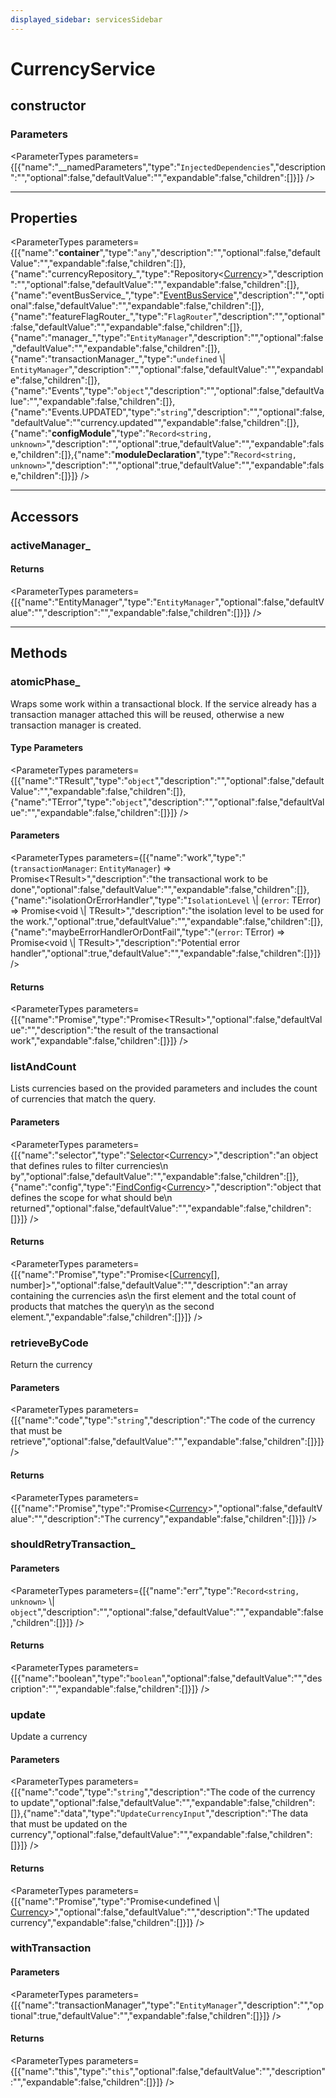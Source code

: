 ```yaml
---
displayed_sidebar: servicesSidebar
---
```



# CurrencyService

## constructor

### Parameters

<ParameterTypes parameters={[{"name":"__namedParameters","type":"`InjectedDependencies`","description":"","optional":false,"defaultValue":"","expandable":false,"children":[]}]} />

___

## Properties

<ParameterTypes parameters={[{"name":"__container__","type":"`any`","description":"","optional":false,"defaultValue":"","expandable":false,"children":[]},{"name":"currencyRepository_","type":"Repository&#60;[Currency](../../entities/classes/entities.Currency.mdx)&#62;","description":"","optional":false,"defaultValue":"","expandable":false,"children":[]},{"name":"eventBusService_","type":"[EventBusService](services.EventBusService.mdx)","description":"","optional":false,"defaultValue":"","expandable":false,"children":[]},{"name":"featureFlagRouter_","type":"`FlagRouter`","description":"","optional":false,"defaultValue":"","expandable":false,"children":[]},{"name":"manager_","type":"`EntityManager`","description":"","optional":false,"defaultValue":"","expandable":false,"children":[]},{"name":"transactionManager_","type":"`undefined` \\| `EntityManager`","description":"","optional":false,"defaultValue":"","expandable":false,"children":[]},{"name":"Events","type":"`object`","description":"","optional":false,"defaultValue":"","expandable":false,"children":[]},{"name":"Events.UPDATED","type":"`string`","description":"","optional":false,"defaultValue":"\"currency.updated\"","expandable":false,"children":[]},{"name":"__configModule__","type":"`Record<string, unknown>`","description":"","optional":true,"defaultValue":"","expandable":false,"children":[]},{"name":"__moduleDeclaration__","type":"`Record<string, unknown>`","description":"","optional":true,"defaultValue":"","expandable":false,"children":[]}]} />

___

## Accessors

### activeManager\_

#### Returns

<ParameterTypes parameters={[{"name":"EntityManager","type":"`EntityManager`","optional":false,"defaultValue":"","description":"","expandable":false,"children":[]}]} />

___

## Methods

### atomicPhase\_

Wraps some work within a transactional block. If the service already has
a transaction manager attached this will be reused, otherwise a new
transaction manager is created.

#### Type Parameters

<ParameterTypes parameters={[{"name":"TResult","type":"`object`","description":"","optional":false,"defaultValue":"","expandable":false,"children":[]},{"name":"TError","type":"`object`","description":"","optional":false,"defaultValue":"","expandable":false,"children":[]}]} />

#### Parameters

<ParameterTypes parameters={[{"name":"work","type":"(`transactionManager`: `EntityManager`) => Promise&#60;TResult&#62;","description":"the transactional work to be done","optional":false,"defaultValue":"","expandable":false,"children":[]},{"name":"isolationOrErrorHandler","type":"`IsolationLevel` \\| (`error`: TError) => Promise&#60;void \\| TResult&#62;","description":"the isolation level to be used for the work.","optional":true,"defaultValue":"","expandable":false,"children":[]},{"name":"maybeErrorHandlerOrDontFail","type":"(`error`: TError) => Promise&#60;void \\| TResult&#62;","description":"Potential error handler","optional":true,"defaultValue":"","expandable":false,"children":[]}]} />

#### Returns

<ParameterTypes parameters={[{"name":"Promise","type":"Promise&#60;TResult&#62;","optional":false,"defaultValue":"","description":"the result of the transactional work","expandable":false,"children":[]}]} />

### listAndCount

Lists currencies based on the provided parameters and includes the count of
currencies that match the query.

#### Parameters

<ParameterTypes parameters={[{"name":"selector","type":"[Selector](../../medusa/types/medusa.Selector.mdx)&#60;[Currency](../../entities/classes/entities.Currency.mdx)&#62;","description":"an object that defines rules to filter currencies\n  by","optional":false,"defaultValue":"","expandable":false,"children":[]},{"name":"config","type":"[FindConfig](../../medusa/interfaces/medusa.FindConfig.mdx)&#60;[Currency](../../entities/classes/entities.Currency.mdx)&#62;","description":"object that defines the scope for what should be\n  returned","optional":false,"defaultValue":"","expandable":false,"children":[]}]} />

#### Returns

<ParameterTypes parameters={[{"name":"Promise","type":"Promise&#60;[[Currency](../../entities/classes/entities.Currency.mdx)[], number]&#62;","optional":false,"defaultValue":"","description":"an array containing the currencies as\n  the first element and the total count of products that matches the query\n  as the second element.","expandable":false,"children":[]}]} />

### retrieveByCode

Return the currency

#### Parameters

<ParameterTypes parameters={[{"name":"code","type":"`string`","description":"The code of the currency that must be retrieve","optional":false,"defaultValue":"","expandable":false,"children":[]}]} />

#### Returns

<ParameterTypes parameters={[{"name":"Promise","type":"Promise&#60;[Currency](../../entities/classes/entities.Currency.mdx)&#62;","optional":false,"defaultValue":"","description":"The currency","expandable":false,"children":[]}]} />

### shouldRetryTransaction\_

#### Parameters

<ParameterTypes parameters={[{"name":"err","type":"`Record<string, unknown>` \\| `object`","description":"","optional":false,"defaultValue":"","expandable":false,"children":[]}]} />

#### Returns

<ParameterTypes parameters={[{"name":"boolean","type":"`boolean`","optional":false,"defaultValue":"","description":"","expandable":false,"children":[]}]} />

### update

Update a currency

#### Parameters

<ParameterTypes parameters={[{"name":"code","type":"`string`","description":"The code of the currency to update","optional":false,"defaultValue":"","expandable":false,"children":[]},{"name":"data","type":"`UpdateCurrencyInput`","description":"The data that must be updated on the currency","optional":false,"defaultValue":"","expandable":false,"children":[]}]} />

#### Returns

<ParameterTypes parameters={[{"name":"Promise","type":"Promise&#60;undefined \\| [Currency](../../entities/classes/entities.Currency.mdx)&#62;","optional":false,"defaultValue":"","description":"The updated currency","expandable":false,"children":[]}]} />

### withTransaction

#### Parameters

<ParameterTypes parameters={[{"name":"transactionManager","type":"`EntityManager`","description":"","optional":true,"defaultValue":"","expandable":false,"children":[]}]} />

#### Returns

<ParameterTypes parameters={[{"name":"this","type":"`this`","optional":false,"defaultValue":"","description":"","expandable":false,"children":[]}]} />
